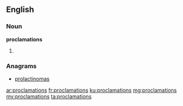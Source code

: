 ==English==

===Noun===
'''proclamations'''

# {{plural of|[[proclamation]]}}

===Anagrams===
* [[prolactinomas#English|prolactinomas]]

[[ar:proclamations]]
[[fr:proclamations]]
[[ku:proclamations]]
[[mg:proclamations]]
[[my:proclamations]]
[[ta:proclamations]]